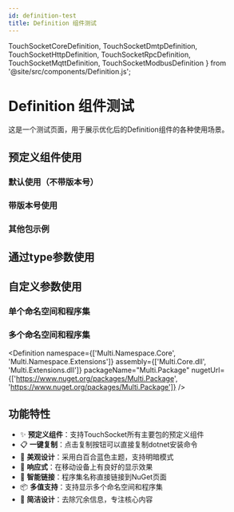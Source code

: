 ```yaml
---
id: definition-test
title: Definition 组件测试
---
```


  TouchSocketCoreDefinition,
  TouchSocketDmtpDefinition,
  TouchSocketHttpDefinition,
  TouchSocketRpcDefinition,
  TouchSocketMqttDefinition,
  TouchSocketModbusDefinition
} from '@site/src/components/Definition.js';

# Definition 组件测试

这是一个测试页面，用于展示优化后的Definition组件的各种使用场景。

## 预定义组件使用

### 默认使用（不带版本号）

<TouchSocketCoreDefinition />

### 带版本号使用

<TouchSocketCoreDefinition withVersion={true} />

### 其他包示例

<TouchSocketHttpDefinition />

<TouchSocketRpcDefinition />

## 通过type参数使用

<Definition type="TouchSocketCore" />

<Definition type="TouchSocketHttp" />

## 自定义参数使用

### 单个命名空间和程序集

<Definition 
  namespace="Custom.Namespace" 
  assembly="Custom.Assembly.dll"
  packageName="Custom.Package"
  nugetUrl="https://www.nuget.org/packages/Custom.Package"
/>

### 多个命名空间和程序集

<Definition 
  namespace={['Multi.Namespace.Core', 'Multi.Namespace.Extensions']}
  assembly={['Multi.Core.dll', 'Multi.Extensions.dll']}
  packageName="Multi.Package"
  nugetUrl={['https://www.nuget.org/packages/Multi.Package', 'https://www.nuget.org/packages/Multi.Package']}
/>

## 功能特性

- ✨ **预定义组件**：支持TouchSocket所有主要包的预定义组件
- 📋 **一键复制**：点击复制按钮可以直接复制dotnet安装命令
- 🎨 **美观设计**：采用白百合蓝色主题，支持明暗模式
- 📱 **响应式**：在移动设备上有良好的显示效果
- 🔗 **智能链接**：程序集名称直接链接到NuGet页面
- 📦 **多值支持**：支持显示多个命名空间和程序集
- 🎯 **简洁设计**：去除冗余信息，专注核心内容
